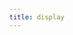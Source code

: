 ```yaml
---
title: display
---
```



<Example code="import pysandbox
pysandbox.display('hello from PySandbox', target=current_target())" target="out" worker="1" restricted="1" />

